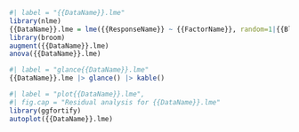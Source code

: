 
```r
#| label = "{{DataName}}.lme"
library(nlme)
{{DataName}}.lme = lme({{ResponseName}} ~ {{FactorName}}, random=1|{{BlockingName}}, data = {{DataName}})
library(broom)
augment({{DataName}}.lme)
anova({{DataName}}.lme)
```

```r
#| label = "glance{{DataName}}.lme"
{{DataName}}.lme |> glance() |> kable()
```

```r
#| label = "plot{{DataName}}.lme",
#| fig.cap = "Residual analysis for {{DataName}}.lme"
library(ggfortify)
autoplot({{DataName}}.lme)
```

